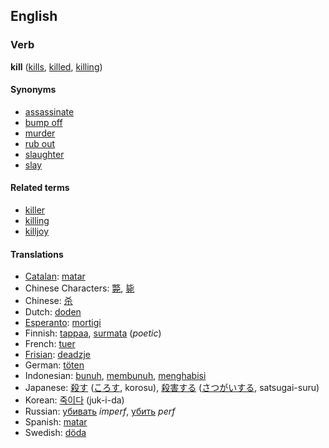 ==English==

===Verb===
'''kill''' ([[kills]], [[killed]], [[killing]])

====Synonyms====
*[[assassinate]]
*[[bump off]]
*[[murder]]
*[[rub out]]
*[[slaughter]]
*[[slay]]

====Related terms====
*[[killer]]
*[[killing]]
*[[killjoy]]

====Translations====
*[[Catalan]]: [[matar]]
*Chinese Characters: [[斃]], [[毙]]
*Chinese: [[杀]]
*Dutch: [[doden]]
*[[Esperanto]]: [[mortigi]]
*Finnish: [[tappaa]], [[surmata]] (''poetic'')
*French: [[tuer]]
*[[Frisian]]: [[deadzje]]
*German: [[töten]]
*Indonesian: [[bunuh]], [[bunuh|membunuh]], [[habis|menghabisi]]
*Japanese: [[殺す]] ([[ころす]], korosu), [[殺害]]する ([[さつがい]]する, satsugai-suru)
*Korean: [[죽이다]] (juk-i-da)
*Russian: [[убивать]] ''imperf'', [[убить]] ''perf''
*Spanish: [[matar]]
*Swedish: [[döda]]